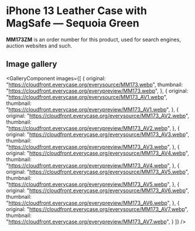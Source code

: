 
# iPhone 13 Leather Case with MagSafe — Sequoia Green

<Callout type='info' emoji='👉🏻'>**MM173ZM** is an order number for this product, used for search engines, auction websites and such.</Callout>

## Image gallery

<GalleryComponent
    images={[
      {
        original: "https://cloudfront.everycase.org/everysource/MM173.webp",
        thumbnail: "https://cloudfront.everycase.org/everypreview/MM173.webp",
      },
      {
        original: "https://cloudfront.everycase.org/everysource/MM173_AV1.webp",
        thumbnail: "https://cloudfront.everycase.org/everypreview/MM173_AV1.webp",
      },
      {
        original: "https://cloudfront.everycase.org/everysource/MM173_AV2.webp",
        thumbnail: "https://cloudfront.everycase.org/everypreview/MM173_AV2.webp",
      },
      {
        original: "https://cloudfront.everycase.org/everysource/MM173_AV3.webp",
        thumbnail: "https://cloudfront.everycase.org/everypreview/MM173_AV3.webp",
      },
      {
        original: "https://cloudfront.everycase.org/everysource/MM173_AV4.webp",
        thumbnail: "https://cloudfront.everycase.org/everypreview/MM173_AV4.webp",
      },
      {
        original: "https://cloudfront.everycase.org/everysource/MM173_AV5.webp",
        thumbnail: "https://cloudfront.everycase.org/everypreview/MM173_AV5.webp",
      },
      {
        original: "https://cloudfront.everycase.org/everysource/MM173_AV6.webp",
        thumbnail: "https://cloudfront.everycase.org/everypreview/MM173_AV6.webp",
      },
      {
        original: "https://cloudfront.everycase.org/everysource/MM173_AV7.webp",
        thumbnail: "https://cloudfront.everycase.org/everypreview/MM173_AV7.webp",
      }
    ]}
  />

